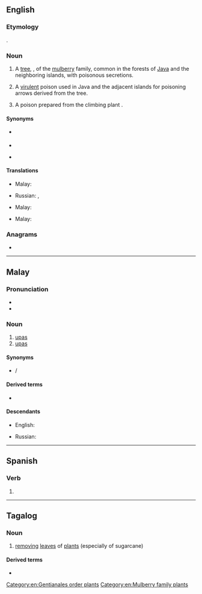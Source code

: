 ==English==
{{slim-wikipedia|lang=en}}

===Etymology===
{{bor|en|ms|upas}}.

===Noun===
{{en-noun|-|es}}

# {{lb|en|usually countable}} A [[tree]], {{taxlink|Antiaris toxicaria|species|noshow=1}}, of the [[mulberry]] family, common in the forests of [[Java]] and the neighboring islands, with poisonous secretions.
# {{lb|en|uncountable}} A [[virulent]] poison used in Java and the adjacent islands for poisoning arrows derived from the tree.
# {{lb|en|uncountable}} A poison prepared from the climbing plant {{taxlink|Strychnos tieute|species|noshow=1}}.

====Synonyms====
* {{sense|Antiaris toxicaria}} {{l|en|bohun upas}}
* {{sense|poison from ''Antiaris toxicaria''}}
* {{sense|poison from ''Strychnos tieute''}} {{l|en|upas tieute}}

====Translations====
{{trans-top|tree}}
* Malay: {{t|ms|pokok upas}}
{{trans-mid}}
* Russian: {{t+|ru|анча́р|m}}, {{t|ru|упа́с|m}}
{{trans-bottom}}

{{trans-top|poison from ''Antiaris toxicaria''}}
* Malay: {{t+|ms|upas}}
{{trans-mid}}
{{trans-bottom}}

{{trans-top|poison from ''Strychnos tieute''}}
* Malay: {{t+|ms|upas}}
{{trans-mid}}
{{trans-bottom}}

===Anagrams===
* {{anagrams|en|APUs|Apsu|Apus|PUAs|paus|puas}}

[[Category:en:Gentianales order plants]]
[[Category:en:Mulberry family plants]]

----

==Malay==

===Pronunciation===
* {{IPA|/upas/|lang=ms}}
* {{rhymes|upas|pas|as|lang=ms}}

===Noun===
{{head|ms|noun}}

# [[#English|upas]] {{gloss|poison from Antiaris toxicaria}}
# [[#English|upas]] {{gloss|poison from Strychnos tieute}}

====Synonyms====
* {{l|ms|ipuh}} / {{l|ms|ipoh}}

====Derived terms====
* {{l|ms|pokok upas}}

====Descendants====
{{top2}}
* English: {{l|en|upas}}
{{mid2}}
* Russian: {{l|ru|упас}}
{{bottom}}

----

==Spanish==

===Verb===
{{head|es|verb form}}

# {{es-verb form of|upar|ending=-ar|mood=indicative|tense=present|number=s|person=2|formal=n}}

----

==Tagalog==

===Noun===
{{tl-noun}}

# [[removing]] [[leaf|leaves]] of [[plants]] (especially of sugarcane)

====Derived terms====
* {{l|tl|pag-upas}}
